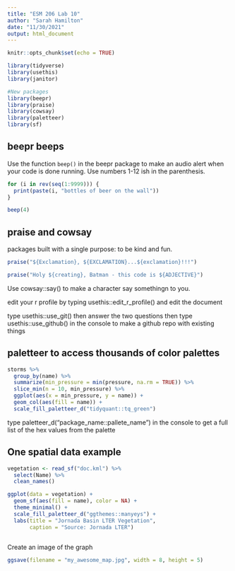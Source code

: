 ```yaml
---
title: "ESM 206 Lab 10"
author: "Sarah Hamilton"
date: "11/30/2021"
output: html_document
---
```


```r
knitr::opts_chunk$set(echo = TRUE)

library(tidyverse)
library(usethis)
library(janitor)

#New packages
library(beepr)
library(praise)
library(cowsay)
library(paletteer)
library(sf)
```

## beepr beeps

Use the function `beep()` in the beepr package to make an audio alert when your code is done running.
Use numbers 1-12 ish in the parenthesis.

```r
for (i in rev(seq(1:9999))) {
  print(paste(i, "bottles of beer on the wall"))
}

beep(4)
```

## praise and cowsay

packages built with a single purpose: to be kind and fun.

```r
praise("${Exclamation}, ${EXCLAMATION}...${exclamation}!!!")

praise("Holy ${creating}, Batman - this code is ${ADJECTIVE}")

```

Use cowsay::say() to make a character say somethingn to you.

edit your r profile by typing usethis::edit_r_profile()
and edit the document 

type 
  usethis::use_git()
then answer the two questions
then type
  usethis::use_github()
in the console to make a github repo with existing things


## paletteer to access thousands of color palettes

```r
storms %>%
  group_by(name) %>%
  summarize(min_pressure = min(pressure, na.rm = TRUE)) %>%
  slice_min(n = 10, min_pressure) %>%
  ggplot(aes(x = min_pressure, y = name)) +
  geom_col(aes(fill = name)) +
  scale_fill_paletteer_d("tidyquant::tq_green")
```

type
paletteer_d("package_name::pallete_name")
in the console to get a full list of the hex values from the palette

## One spatial data example

```r
vegetation <- read_sf("doc.kml") %>%
  select(Name) %>%
  clean_names()

ggplot(data = vegetation) +
  geom_sf(aes(fill = name), color = NA) +
  theme_minimal() +
  scale_fill_paletteer_d("ggthemes::manyeys") +
  labs(title = "Jornada Basin LTER Vegetation",
       caption = "Source: Jornada LTER")
  

```

Create an image of the graph

```r
ggsave(filename = "my_awesome_map.jpg", width = 8, height = 5)
```


